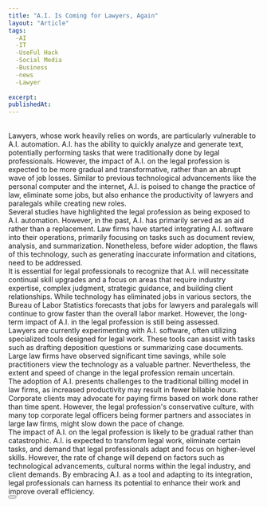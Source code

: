 ```yaml
---
title: "A.I. Is Coming for Lawyers, Again"
layout: "Article"
tags:
  -AI 
  -IT
  -UseFul Hack
  -Social Media
  -Business
  -news
  -Lawyer
  
excerpt:
publishedAt:
---
```

<br/>
Lawyers, whose work heavily relies on words, are particularly vulnerable to A.I. automation. A.I. has the ability to quickly analyze and generate text, potentially performing tasks that were traditionally done by legal professionals. However, the impact of A.I. on the legal profession is expected to be more gradual and transformative, rather than an abrupt wave of job losses. Similar to previous technological advancements like the personal computer and the internet, A.I. is poised to change the practice of law, eliminate some jobs, but also enhance the productivity of lawyers and paralegals while creating new roles.
<br/>
Several studies have highlighted the legal profession as being exposed to A.I. automation. However, in the past, A.I. has primarily served as an aid rather than a replacement. Law firms have started integrating A.I. software into their operations, primarily focusing on tasks such as document review, analysis, and summarization. Nonetheless, before wider adoption, the flaws of this technology, such as generating inaccurate information and citations, need to be addressed.
<br/>
It is essential for legal professionals to recognize that A.I. will necessitate continual skill upgrades and a focus on areas that require industry expertise, complex judgment, strategic guidance, and building client relationships. While technology has eliminated jobs in various sectors, the Bureau of Labor Statistics forecasts that jobs for lawyers and paralegals will continue to grow faster than the overall labor market. However, the long-term impact of A.I. in the legal profession is still being assessed.
<br/>
Lawyers are currently experimenting with A.I. software, often utilizing specialized tools designed for legal work. These tools can assist with tasks such as drafting deposition questions or summarizing case documents. Large law firms have observed significant time savings, while sole practitioners view the technology as a valuable partner. Nevertheless, the extent and speed of change in the legal profession remain uncertain.
<br/>
The adoption of A.I. presents challenges to the traditional billing model in law firms, as increased productivity may result in fewer billable hours. Corporate clients may advocate for paying firms based on work done rather than time spent. However, the legal profession's conservative culture, with many top corporate legal officers being former partners and associates in large law firms, might slow down the pace of change.
<br/>
The impact of A.I. on the legal profession is likely to be gradual rather than catastrophic. A.I. is expected to transform legal work, eliminate certain tasks, and demand that legal professionals adapt and focus on higher-level skills. However, the rate of change will depend on factors such as technological advancements, cultural norms within the legal industry, and client demands. By embracing A.I. as a tool and adapting to its integration, legal professionals can harness its potential to enhance their work and improve overall efficiency.
<br/>
<Button
  address="https://www.nytimes.com/2023/04/10/technology/ai-is-coming-for-lawyers-again.html"
  text="Source"
/>

